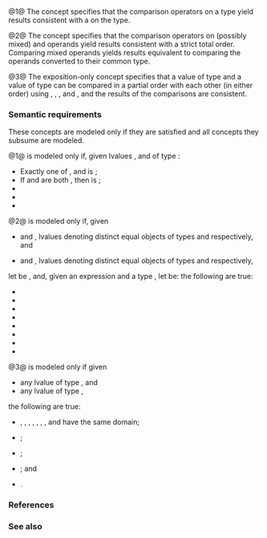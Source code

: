 {{cpp/title|totally_ordered|totally_ordered_with}}
{{cpp/concepts/navbar}}
{{dcl begin}}
{{dcl header|concepts}}
{{dcl|since=c++20|num=1|1=
template&lt; class T &gt;
concept totally_ordered =
    std::equality_comparable&lt;T&gt; &amp;&amp; __PartiallyOrderedWith&lt;T, T&gt;;
}}
{{dcl|since=c++20|num=2|1=
template&lt; class T, class U &gt;
concept totally_ordered_with =
    std::totally_ordered&lt;T&gt; &amp;&amp;
    std::totally_ordered&lt;U&gt; &amp;&amp;
    std::equality_comparable_with&lt;T, U&gt; &amp;&amp;
    std::totally_ordered&lt;
        std::common_reference_t&lt;
            const std::remove_reference_t&lt;T&gt;&amp;,
            const std::remove_reference_t&lt;U&gt;&amp;&gt;&gt; &amp;&amp;
    __PartiallyOrderedWith&lt;T, U&gt;;
}}
{{dcl h|Helper concepts}}
{{dcl|notes={{mark expos}}|num=3|1=
template&lt; class T, class U &gt;
concept __PartiallyOrderedWith =
    requires(const std::remove_reference_t&lt;T&gt;&amp; t,
             const std::remove_reference_t&lt;U&gt;&amp; u) {
        { t &lt;  u } -&gt; boolean-testable;
        { t &gt;  u } -&gt; boolean-testable;
        { t &lt;= u } -&gt; boolean-testable;
        { t &gt;= u } -&gt; boolean-testable;
        { u &lt;  t } -&gt; boolean-testable;
        { u &gt;  t } -&gt; boolean-testable;
        { u &lt;= t } -&gt; boolean-testable;
        { u &gt;= t } -&gt; boolean-testable;
    };
}}
{{dcl end}}

@1@ The concept {{tt|std::totally_ordered}} specifies that the comparison operators {{tt|1===,!=,&lt;,&gt;,&lt;=,&gt;=}} on a type yield results consistent with a {{enwiki|Total order#Strict and non-strict total orders|strict total order}} on the type.

@2@ The concept {{tt|std::totally_ordered_with}} specifies that the comparison operators {{tt|1===,!=,&lt;,&gt;,&lt;=,&gt;=}} on (possibly mixed) {{tt|T}} and {{tt|U}} operands yield results consistent with a strict total order. Comparing mixed operands yields results equivalent to comparing the operands converted to their common type.

@3@ The exposition-only concept {{tti|__PartiallyOrderedWith}} specifies that a value of type {{tt|T}} and a value of type {{tt|U}} can be compared in a partial order with each other (in either order) using {{tt|&lt;}}, {{tt|&gt;}}, {{tt|1=&lt;=}}, and {{tt|1=&gt;=}}, and the results of the comparisons are consistent.

===Semantic requirements===
These concepts are modeled only if they are satisfied and all concepts they subsume are modeled.

@1@ {{c|std::totally_ordered&lt;T&gt;}} is modeled only if, given lvalues {{tt|a}}, {{tt|b}} and {{tt|c}} of type {{c|const std::remove_reference_t&lt;T&gt;}}:
* Exactly one of {{c|bool(a &lt; b)}}, {{c|bool(a &gt; b)}} and {{c|1=bool(a == b)}} is {{c|true}};
* If {{c|bool(a &lt; b)}} and {{c|bool(b &lt; c)}} are both {{c|true}}, then {{c|bool(a &lt; c)}} is {{c|true}};
* {{c|1=bool(a &gt; b) == bool(b &lt; a)}}
* {{c|1=bool(a &gt;= b) == !bool(a &lt; b)}}
* {{c|1=bool(a &lt;= b) == !bool(b &lt; a)}}

@2@ {{c|std::totally_ordered_with&lt;T, U&gt;}} is modeled only if, given
* {{tt|t}} and {{tt|t2}}, lvalues denoting distinct equal objects of types {{c|const std::remove_reference_t&lt;T&gt;}} and {{c|std::remove_reference_t&lt;T&gt;}} respectively, and
* {{tt|u}} and {{tt|u2}}, lvalues denoting distinct equal objects of types {{c|const std::remove_reference_t&lt;U&gt;}} and {{c|std::remove_reference_t&lt;U&gt;}} respectively,
let {{tt|C}} be {{c|std::common_reference_t&lt;const std::remove_reference_t&lt;T&gt;&amp;, const std::remove_reference_t&lt;U&gt;&amp;&gt;}}, and, given an expression {{tt|E}} and a type {{tt|C}}, let {{c|CONVERT_TO&lt;C&gt;(E)}} be:
{{rrev multi|rev1=
* {{c|static_cast&lt;C&gt;(std::as_const(E))}}.
|since2=c++23|rev2=
* {{c|static_cast&lt;const C&amp;&gt;(std::as_const(E))}} if that is a valid expression,
* {{c|static_cast&lt;const C&amp;&gt;(std::move(E))}} otherwise.
}}
the following are true: 
* {{c|1=bool(t &lt; u) == bool(CONVERT_TO&lt;C&gt;(t2) &lt; CONVERT_TO&lt;C&gt;(u2))}}
* {{c|1=bool(t &gt; u) == bool(CONVERT_TO&lt;C&gt;(t2) &gt; CONVERT_TO&lt;C&gt;(u2))}}
* {{c|1=bool(t &lt;= u) == bool(CONVERT_TO&lt;C&gt;(t2) &lt;= CONVERT_TO&lt;C&gt;(u2))}}
* {{c|1=bool(t &gt;= u) == bool(CONVERT_TO&lt;C&gt;(t2) &gt;= CONVERT_TO&lt;C&gt;(u2))}}
* {{c|1=bool(u &lt; t) == bool(CONVERT_TO&lt;C&gt;(u2) &lt; CONVERT_TO&lt;C&gt;(t2))}}
* {{c|1=bool(u &gt; t) == bool(CONVERT_TO&lt;C&gt;(u2) &gt; CONVERT_TO&lt;C&gt;(t2))}}
* {{c|1=bool(u &lt;= t) == bool(CONVERT_TO&lt;C&gt;(u2) &lt;= CONVERT_TO&lt;C&gt;(t2))}}
* {{c|1=bool(u &gt;= t) == bool(CONVERT_TO&lt;C&gt;(u2) &gt;= CONVERT_TO&lt;C&gt;(t2))}}

@3@ {{c|__PartiallyOrderedWith&lt;T, U&gt;}} is modeled only if given
* any lvalue {{tt|t}} of type {{c|const std::remove_reference_t&lt;T&gt;}}, and
* any lvalue {{tt|u}} of type {{c|const std::remove_reference_t&lt;U&gt;}},
the following are true:
* {{c|t &lt; u}}, {{c|1=t &lt;= u}}, {{c|t &gt; u}}, {{c|1=t &gt;= u}}, {{c|1=u &lt; t}}, {{c|1=u &lt;= t}}, {{c|u &gt; t}}, and {{c|1=u &gt;= t}} have the same domain;
* {{c|1=bool(t &lt; u) == bool(u &gt; t)}};
* {{c|1=bool(u &lt; t) == bool(t &gt; u)}};
* {{c|1=bool(t &lt;= u) == bool(u &gt;= t)}}; and
* {{c|1=bool(u &lt;= t) == bool(t &gt;= u)}}.

{{cpp/concepts/equality preservation}}

{{cpp/concepts/implicit expression variations}}

===References===
{{ref std c++23}}
{{ref std|section=18.5.5|title=Concept {{tt|totally_ordered}}|id=concept.totallyordered}}
{{ref std end}}
{{ref std c++20}}
{{ref std|section=18.5.4|title=Concept {{tt|totally_ordered}}|id=concept.totallyordered}}
{{ref std end}}

===See also===
{{dsc begin}}
{{dsc inc|cpp/utility/compare/dsc three_way_comparable}}
{{dsc end}}

{{langlinks|de|es|ja|ru|zh}}